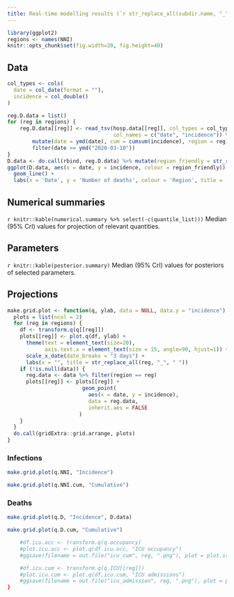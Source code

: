 ```yaml
---
title: Real-time modelling results (`r str_replace_all(subdir.name, "_", " ")`)
---
```


```r
library(ggplot2)
regions <- names(NNI)
knitr::opts_chunk$set(fig.width=20, fig.height=40) 
```

## Data

```r
col_types <- cols(
  date = col_date(format = ""),
  incidence = col_double()
)

reg.D.data = list()
for (reg in regions) {
	reg.D.data[[reg]] <- read_tsv(hosp.data[[reg]], col_types = col_types, 
	                              col_names = c("date", "incidence")) %>%
		mutate(date = ymd(date), cum = cumsum(incidence), region = reg) %>%
		filter(date >= ymd("2020-03-10"))
}
D.data <- do.call(rbind, reg.D.data) %>% mutate(region_friendly = str_replace_all(region, "_", " "))
ggplot(D.data, aes(x = date, y = incidence, colour = region_friendly)) +
  geom_line() +
  labs(x = 'Date', y = 'Number of deaths', colour = 'Region', title = 'Incidence of deaths')
```


## Numerical summaries

`r knitr::kable(numerical.summary %>% select(-c(quantile_list)))`
Median (95% CrI) values for projection of relevant quantities.

## Parameters

`r knitr::kable(posterior.summary)`
Median (95% CrI) values for posteriors of selected parameters.

## Projections

```r
make.grid.plot <- function(q, ylab, data = NULL, data.y = "incidence") {
  plots = list(ncol = 2)
  for (reg in regions) {
  	df <- transform.q(q[[reg]])
  	plots[[reg]] <- plot.q(df, ylab) +
  	  theme(text = element_text(size=20),
            axis.text.x = element_text(size = 15, angle=90, hjust=1)) +
  	  scale_x_date(date_breaks = "3 days") +
  	  labs(x = "", title = str_replace_all(reg, "_", " "))
  	if (!is.null(data)) {
  	  reg.data <- data %>% filter(region == reg)
  	  plots[[reg]] <- plots[[reg]] +
  	                    geom_point(
  	                      aes(x = date, y = incidence),
  	                      data = reg.data,
  	                      inherit.aes = FALSE
  	                   )
  	}
  }
  do.call(gridExtra::grid.arrange, plots)
}
```


### Infections

```r
make.grid.plot(q.NNI, "Incidence")
```

```r
make.grid.plot(q.NNI.cum, "Cumulative")
```


### Deaths

```r
make.grid.plot(q.D, "Incidence", D.data)
```

```r
make.grid.plot(q.D.cum, "Cumulative")
```

```r

	#df.icu.occ <- transform.q(q.occupancy)
	#plot.icu.occ <- plot.q(df.icu.occ, "ICU occupancy")
	#ggsave(filename = out.file("icu_cum", reg, ".png"), plot = plot.icu.occ)

	#df.icu.cum <- transform.q(q.ICU[[reg]])
	#plot.icu.cum <- plot.q(df.icu.cum, "ICU admissions")
	#ggsave(filename = out.file("icu_admission", reg, ".png"), plot = plot.icu.cum)
}

```
